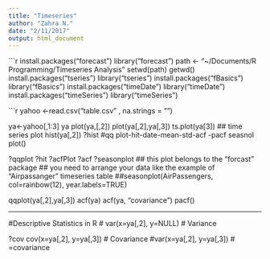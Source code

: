 ```yaml
---
title: "Timeseries"
author: "Zahra N."
date: "2/11/2017"
output: html_document
---
```


```r
install.packages("forecast")
library("forecast")
path <- "~/Documents/R Programming/Timeseries Analysis"
setwd(path)
getwd()
install.packages("tseries")
library("tseries")
install.packages("fBasics")
library("fBasics")
install.packages("timeDate")
library("timeDate")
install.packages("timeSeries")
library("timeSeries")


```r
yahoo <-read.csv("table.csv" , na.strings = "")

ya<-yahoo[,1:3]
ya
plot(ya,[,2])
plot(ya[,2],ya[,3])
ts.plot(ya[3]) ## time series plot
hist(ya[,2])
?hist
#qq plot-hit-date-mean-std-acf -pacf
seasnol plot()

?qqplot
?hit
?acfPlot
?acf
?seasonplot ## this plot belongs to the "forcast" package
## you need to arrange your data like the example of "Airpassanger" timeseries table
##seasonplot(AirPassengers, col=rainbow(12), year.labels=TRUE)


qqplot(ya[,2],ya[,3])
acf(ya)
acf(ya, "covariance")
pacf()

----------
#Descriptive Statistics in R 
  #
var(x=ya[,2], y=NULL) # Variance

?cov
  cov(x=ya[,2], y=ya[,3]) # Covariance
  #var(x=ya[,2], y=ya[,3]) # =covariance

